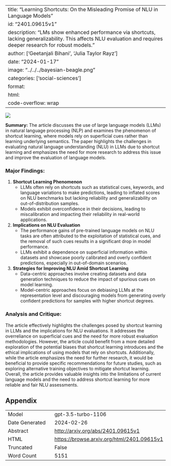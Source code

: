 
---
title: "Learning Shortcuts: On the Misleading Promise of NLU in Language Models"
id: "2401.09615v1"
description: "LMs show enhanced performance via shortcuts, lacking generalizability. This affects NLU evaluation and requires deeper research for robust models."
author: ['Geetanjali Bihani', 'Julia Taylor Rayz']
date: "2024-01-17"
image: "../../../bayesian-beagle.png"
categories: ['social-sciences']
format:
  html:
    code-overflow: wrap
---

![](../../../bayesian-beagle.png)

**Summary:**
The article discusses the use of large language models (LLMs) in natural language processing (NLP) and examines the phenomenon of shortcut learning, where models rely on superficial cues rather than learning underlying semantics. The paper highlights the challenges in evaluating natural language understanding (NLU) in LLMs due to shortcut learning and emphasizes the need for more research to address this issue and improve the evaluation of language models.

### Major Findings:
1. **Shortcut Learning Phenomenon**
   - LLMs often rely on shortcuts such as statistical cues, keywords, and language variations to make predictions, leading to inflated scores on NLU benchmarks but lacking reliability and generalizability on out-of-distribution samples.
   - Models exhibit overconfidence in their decisions, leading to miscalibration and impacting their reliability in real-world applications.

2. **Implications on NLU Evaluation**
   - The performance gains of pre-trained language models on NLU tasks are often attributed to the exploitation of statistical cues, and the removal of such cues results in a significant drop in model performance.
   - LLMs exhibit a dependence on superficial information within datasets and showcase poorly calibrated and overly confident predictions, especially in out-of-domain scenarios.

3. **Strategies for Improving NLU Amid Shortcut Learning**
   - Data-centric approaches involve creating datasets and data generation techniques to reduce the impact of spurious cues on model learning.
   - Model-centric approaches focus on debiasing LLMs at the representation level and discouraging models from generating overly confident predictions for samples with higher shortcut degrees.

### Analysis and Critique:
The article effectively highlights the challenges posed by shortcut learning in LLMs and the implications for NLU evaluations. It addresses the overreliance on superficial cues and the need for more robust evaluation methodologies. However, the article could benefit from a more detailed exploration of the potential biases that shortcut learning introduces and the ethical implications of using models that rely on shortcuts. Additionally, while the article emphasizes the need for further research, it would be beneficial to provide specific recommendations for future studies, such as exploring alternative training objectives to mitigate shortcut learning. Overall, the article provides valuable insights into the limitations of current language models and the need to address shortcut learning for more reliable and fair NLU assessments.

## Appendix

|          |          |
|----------|----------|
| Model     | gpt-3.5-turbo-1106       |
| Date Generated     | 2024-02-26       |
| Abstract | [http://arxiv.org/abs/2401.09615v1](http://arxiv.org/abs/2401.09615v1)        |
| HTML     | [https://browse.arxiv.org/html/2401.09615v1](https://browse.arxiv.org/html/2401.09615v1)       |
| Truncated       | False       |
| Word Count       | 5151       |